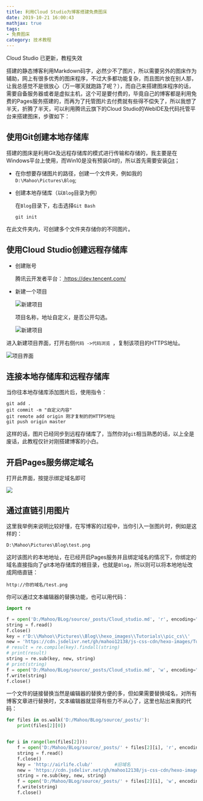 ```yaml
---
title: 利用Cloud Studio为博客搭建免费图床
date: 2019-10-21 16:00:43
mathjax: true
tags: 
- 免费图床
category: 技术教程
---
```


Cloud Studio 已更新，教程失效

搭建的静态博客利用Markdown码字，必然少不了图片，所以需要另外的图床作为辅助，网上有很多优秀的图床程序，不过大多都功能复杂，而且图片放在别人那，让我总感觉不是很放心（万一哪天就跑路了呢？），而自己来搭建图床程序的话，需要自备服务器或者是虚拟主机，这个可是要付费的，毕竟自己的博客都是利用免费的Pages服务搭建的，而再为了托管图片去付费就有些得不偿失了，所以我想了半天，折腾了半天，可以利用腾讯云旗下的Cloud Studio的WebIDE及代码托管平台来搭建图床，步骤如下：

## 使用Git创建本地存储库

搭建的图床是利用Git及远程存储库的模式进行传输和存储的，我主要是在Windows平台上使用，而Win10是没有预装Git的，所以首先需要安装[Git](https://git-scm.com/)；

+ 在你想要存储图片的路径，创建一个文件夹，例如我的`D:\Mahoo\Pictures\Blog`;

+ 创建本地存储库（以`Blog`目录为例）

  在`Blog`目录下，右击选择`Git Bash`

  ```shell
  git init
  ```

在此文件夹内，可创建多个文件夹存储你的不同图片。

## 使用Cloud Studio创建远程存储库

+ 创建账号

  腾讯云开发者平台：[ https://dev.tencent.com/ ]( https://dev.tencent.com/ )

+ 新建一个项目

  ![新建项目](https://cdn.jsdelivr.net/gh/mahoo12138/js-css-cdn/hexo-images/Tutorials/pic_cs/new.png)

  项目名称，地址自定义，是否公开勾选。

  ![新建项目](https://cdn.jsdelivr.net/gh/mahoo12138/js-css-cdn/hexo-images/Tutorials/pic_cs/new1.png)

进入新建项目界面，打开右侧`代码 ->代码浏览 `，复制该项目的HTTPS地址。

![项目界面](https://cdn.jsdelivr.net/gh/mahoo12138/js-css-cdn/hexo-images/Tutorials/pic_cs/new2.png)



## 连接本地存储库和远程存储库

当你往本地存储库添加图片后，使用指令：

```shell
git add .
git commit -m "自定义内容"
git remote add origin 刚才复制的的HTTPS地址
git push origin master
```

这样的话，图片已经同步到远程存储库了，当然你对`git`相当熟悉的话，以上全是废话，此教程仅针对刚搭建博客的小白。

## 开启Pages服务绑定域名

打开此界面，按提示绑定域名即可

![](https://cdn.jsdelivr.net/gh/mahoo12138/js-css-cdn/hexo-images/Tutorials/pic_cs/pages.png)

## 通过直链引用图片

这里我举例来说明比较好懂，在写博客的过程中，当你引入一张图片时，例如是这样的：

```shell
D:\Mahoo\Pictures\Blog\test.png
```

这时该图片的本地地址，在已经开启Pages服务并且绑定域名的情况下，你绑定的域名直接指向了git本地存储库的根目录，也就是`Blog`，所以则可以将本地地址改成网络直链：

```shell
http://你的域名/test.png
```

你可以通过文本编辑器的替换功能，也可以用代码：

```python
import re

f = open('D:/Mahoo/BLog/source/_posts/Cloud_studio.md', 'r', encoding="utf-8")
string = f.read()
f.close()
key = r'D:\\Mahoo\\Pictures\\Blog\\hexo_images\\Tutorials\\pic_cs\\'
new = 'https://cdn.jsdelivr.net/gh/mahoo12138/js-css-cdn/hexo-images/Tutorials/pic_cs/'
# result = re.compile(key).findall(string)
# print(result)
string = re.sub(key, new, string)
# print(string)
f = open('D:/Mahoo/BLog/source/_posts/Cloud_studio.md', 'w', encoding="utf-8")
f.write(string)
f.close()
```

一个文件的链接替换当然是编辑器的替换方便的多，但如果需要替换域名，对所有博客文章进行替换时，文本编辑器就显得有些力不从心了，这里也贴出来我的代码：

```python
for files in os.walk('D:/Mahoo/BLog/source/_posts/'):
    print(files[2][0])


for i in range(len(files[2])):
    f = open('D:/Mahoo/BLog/source/_posts/' + files[2][i], 'r', encoding="utf-8")
    string = f.read()
    f.close()
    key = 'http://airlife.club/'		#旧域名
    new = 'https://cdn.jsdelivr.net/gh/mahoo12138/js-css-cdn/hexo-images/'		#新域名
    string = re.sub(key, new, string)
    f = open('D:/Mahoo/BLog/source/_posts/' + files[2][i], 'w', encoding="utf-8")
    f.write(string)
    f.close()
```



